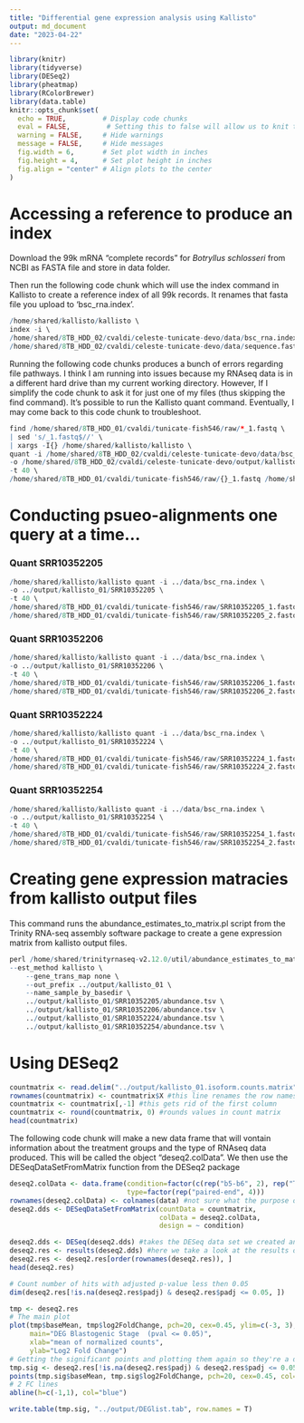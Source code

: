 ```yaml
---
title: "Differential gene expression analysis using Kallisto"
output: md_document
date: "2023-04-22"
---
```

```r
library(knitr)
library(tidyverse)
library(DESeq2)
library(pheatmap)
library(RColorBrewer)
library(data.table)
knitr::opts_chunk$set(
  echo = TRUE,         # Display code chunks
  eval = FALSE,         # Setting this to false will allow us to knit the code without evaluating code chunks
  warning = FALSE,     # Hide warnings
  message = FALSE,     # Hide messages
  fig.width = 6,       # Set plot width in inches
  fig.height = 4,      # Set plot height in inches
  fig.align = "center" # Align plots to the center
)
```

# Accessing a reference to produce an index
Download the 99k mRNA "complete records" for *Botryllus schlosseri* from NCBI as FASTA file and store in data folder. 

Then run the following code chunk which will use the index command in Kallisto to create a reference index of all 99k records. It renames that fasta file you upload to 'bsc_rna.index'.

```r
/home/shared/kallisto/kallisto \
index -i \
/home/shared/8TB_HDD_02/cvaldi/celeste-tunicate-devo/data/bsc_rna.index \
/home/shared/8TB_HDD_02/cvaldi/celeste-tunicate-devo/data/sequence.fasta
```

Running the following code chunks produces a bunch of errors regarding file pathways. I think I am running into issues because my RNAseq data is in a different hard drive than my current working directory. However, If I simplify the code chunk to ask it for just one of my files (thus skipping the find command). It's possible to run the Kallisto quant command. Eventually, I may come back to this code chunk to troubleshoot.  
```r
find /home/shared/8TB_HDD_01/cvaldi/tunicate-fish546/raw/*_1.fastq \
| sed 's/_1.fastq$//' \
| xargs -I{} /home/shared/kallisto/kallisto \
quant -i /home/shared/8TB_HDD_02/cvaldi/celeste-tunicate-devo/data/bsc_rna.index \
-o /home/shared/8TB_HDD_02/cvaldi/celeste-tunicate-devo/output/kallisto_01/{} \
-t 40 \
/home/shared/8TB_HDD_01/cvaldi/tunicate-fish546/raw/{}_1.fastq /home/shared/8TB_HDD_01/cvaldi/tunicate-fish546/raw/{}_2.fastq

```

# Conducting psueo-alignments one query at a time...

### Quant SRR10352205
```r
/home/shared/kallisto/kallisto quant -i ../data/bsc_rna.index \
-o ../output/kallisto_01/SRR10352205 \
-t 40 \
/home/shared/8TB_HDD_01/cvaldi/tunicate-fish546/raw/SRR10352205_1.fastq \
/home/shared/8TB_HDD_01/cvaldi/tunicate-fish546/raw/SRR10352205_2.fastq
```
### Quant SRR10352206

```r
/home/shared/kallisto/kallisto quant -i ../data/bsc_rna.index \
-o ../output/kallisto_01/SRR10352206 \
-t 40 \
/home/shared/8TB_HDD_01/cvaldi/tunicate-fish546/raw/SRR10352206_1.fastq \
/home/shared/8TB_HDD_01/cvaldi/tunicate-fish546/raw/SRR10352206_2.fastq
```

### Quant SRR10352224

```r
/home/shared/kallisto/kallisto quant -i ../data/bsc_rna.index \
-o ../output/kallisto_01/SRR10352224 \
-t 40 \
/home/shared/8TB_HDD_01/cvaldi/tunicate-fish546/raw/SRR10352224_1.fastq \
/home/shared/8TB_HDD_01/cvaldi/tunicate-fish546/raw/SRR10352224_2.fastq
```

### Quant SRR10352254
```r
/home/shared/kallisto/kallisto quant -i ../data/bsc_rna.index \
-o ../output/kallisto_01/SRR10352254 \
-t 40 \
/home/shared/8TB_HDD_01/cvaldi/tunicate-fish546/raw/SRR10352254_1.fastq \
/home/shared/8TB_HDD_01/cvaldi/tunicate-fish546/raw/SRR10352254_2.fastq
```

# Creating gene expression matracies from kallisto output files

This command runs the abundance_estimates_to_matrix.pl script from the Trinity RNA-seq assembly software package to create a gene expression matrix from kallisto output files.
```r
perl /home/shared/trinityrnaseq-v2.12.0/util/abundance_estimates_to_matrix.pl \
--est_method kallisto \
    --gene_trans_map none \
    --out_prefix ../output/kallisto_01 \
    --name_sample_by_basedir \
    ../output/kallisto_01/SRR10352205/abundance.tsv \
    ../output/kallisto_01/SRR10352206/abundance.tsv \
    ../output/kallisto_01/SRR10352224/abundance.tsv \
    ../output/kallisto_01/SRR10352254/abundance.tsv \

```


# Using DESeq2 

```r
countmatrix <- read.delim("../output/kallisto_01.isoform.counts.matrix", header = TRUE, sep = '\t')
rownames(countmatrix) <- countmatrix$X #this line renames the row names from 1-n to the value of the first column called x
countmatrix <- countmatrix[,-1] #this gets rid of the first column
countmatrix <- round(countmatrix, 0) #rounds values in count matrix
head(countmatrix)
```

The following code chunk will make a new data frame that will vontain information about the treatment groups and the type of RNAseq data produced. This will be called the object "deseq2.colData". We then use the DESeqDataSetFromMatrix function from the DESeq2 package
```r
deseq2.colData <- data.frame(condition=factor(c(rep("b5-b6", 2), rep("TO", 2))), 
                             type=factor(rep("paired-end", 4)))
rownames(deseq2.colData) <- colnames(data) #not sure what the purpose of this line is, it doesn't seem to do anything
deseq2.dds <- DESeqDataSetFromMatrix(countData = countmatrix,
                                     colData = deseq2.colData, 
                                     design = ~ condition)
```

```r
deseq2.dds <- DESeq(deseq2.dds) #takes the DESeq data set we created and conducts a DESeq analysis
deseq2.res <- results(deseq2.dds) #here we take a look at the results of the analysis
deseq2.res <- deseq2.res[order(rownames(deseq2.res)), ]
head(deseq2.res)
```

```r
# Count number of hits with adjusted p-value less then 0.05
dim(deseq2.res[!is.na(deseq2.res$padj) & deseq2.res$padj <= 0.05, ])
```

```r
tmp <- deseq2.res
# The main plot
plot(tmp$baseMean, tmp$log2FoldChange, pch=20, cex=0.45, ylim=c(-3, 3), log="x", col="darkgray",
     main="DEG Blastogenic Stage  (pval <= 0.05)",
     xlab="mean of normalized counts",
     ylab="Log2 Fold Change")
# Getting the significant points and plotting them again so they're a different color
tmp.sig <- deseq2.res[!is.na(deseq2.res$padj) & deseq2.res$padj <= 0.05, ]
points(tmp.sig$baseMean, tmp.sig$log2FoldChange, pch=20, cex=0.45, col="red")
# 2 FC lines
abline(h=c(-1,1), col="blue")
```

```r
write.table(tmp.sig, "../output/DEGlist.tab", row.names = T)
```

